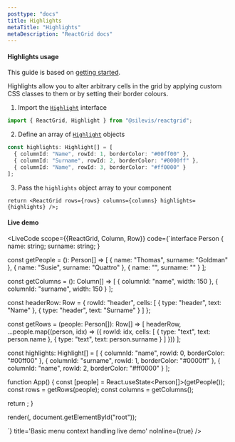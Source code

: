 ```yaml
---
posttype: "docs"
title: Highlights
metaTitle: "Highlights"
metaDescription: "ReactGrid docs"
---
```


#### Highlights usage

This guide is based on [getting started](/docs/4.0/1-getting-started/).

Highlights allow you to alter arbitrary cells in the grid
by applying custom CSS classes to them or by setting their border colours.

1. Import the [`Highlight`](/docs/4.0/7-api/0-interfaces/9-highlight/) interface

```ts
import { ReactGrid, Highlight } from "@silevis/reactgrid";
```

2. Define an array of [`Highlight`](/docs/4.0/7-api/0-interfaces/9-highlight/) objects

```ts
const highlights: Highlight[] = [
  { columnId: "Name", rowId: 1, borderColor: "#00ff00" },
  { columnId: "Surname", rowId: 2, borderColor: "#0000ff" },
  { columnId: "Name", rowId: 3, borderColor: "#ff0000" }
];
```

3. Pass the `highlights` object array to your component

```tsx
return <ReactGrid rows={rows} columns={columns} highlights={highlights} />;
```

#### Live demo



<LiveCode 
  scope={{ReactGrid, Column, Row}}
  code={`interface Person {
  name: string;
  surname: string;
}

const getPeople = (): Person[] => [
  { name: "Thomas", surname: "Goldman" },
  { name: "Susie", surname: "Quattro" },
  { name: "", surname: "" }
];

const getColumns = (): Column[] => [
  { columnId: "name", width: 150 },
  { columnId: "surname", width: 150 }
];

const headerRow: Row = {
  rowId: "header",
  cells: [
    { type: "header", text: "Name" },
    { type: "header", text: "Surname" }
  ]
};

const getRows = (people: Person[]): Row[] => [
  headerRow,
  ...people.map<Row>((person, idx) => ({
    rowId: idx,
    cells: [
      { type: "text", text: person.name },
      { type: "text", text: person.surname }
    ]
  }))
];

const highlights: Highlight[] = [
  { columnId: "name", rowId: 0, borderColor: "#00ff00" },
  { columnId: "surname", rowId: 1, borderColor: "#0000ff" },
  { columnId: "name", rowId: 2, borderColor: "#ff0000" }
];

function App() {
  const [people] = React.useState<Person[]>(getPeople());
  const rows = getRows(people);
  const columns = getColumns();

  return <ReactGrid rows={rows} columns={columns} highlights={highlights} />;
}

render(<App />, document.getElementById("root"));

`}
  title='Basic menu context handling live demo'
  noInline={true}
/> 